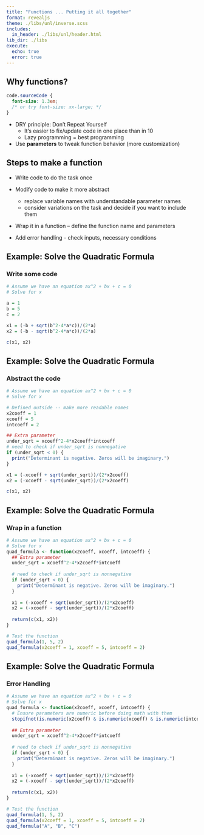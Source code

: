 ```yaml
---
title: "Functions ... Putting it all together"
format: revealjs
theme: ./libs/unl/inverse.scss
includes:
  in_header: ./libs/unl/header.html
lib_dir: ./libs
execute:
  echo: true
  error: true
---
```

## Why functions?


```css
code.sourceCode {
  font-size: 1.3em;
  /* or try font-size: xx-large; */
}
```

- DRY principle: Don't Repeat Yourself
    - It's easier to fix/update code in one place than in 10
    - Lazy programming = best programming

- Use **parameters** to tweak function behavior (more customization)


## Steps to make a function

- Write code to do the task once

- Modify code to make it more abstract
    - replace variable names with understandable parameter names
    - consider variations on the task and decide if you want to include them

- Wrap it in a function -- define the function name and parameters

- Add error handling - check inputs, necessary conditions

## Example: Solve the Quadratic Formula
### Write some code

```r
# Assume we have an equation ax^2 + bx + c = 0
# Solve for x

a = 1
b = 5
c = 2

x1 = (-b + sqrt(b^2-4*a*c))/(2*a)
x2 = (-b - sqrt(b^2-4*a*c))/(2*a)

c(x1, x2)
```

## Example: Solve the Quadratic Formula
### Abstract the code

```r
# Assume we have an equation ax^2 + bx + c = 0
# Solve for x

# Defined outside -- make more readable names
x2coeff = 1
xcoeff = 5
intcoeff = 2

## Extra parameter
under_sqrt = xcoeff^2-4*x2coeff*intcoeff
# need to check if under_sqrt is nonnegative
if (under_sqrt < 0) {
  print("Determinant is negative. Zeros will be imaginary.")
}

x1 = (-xcoeff + sqrt(under_sqrt))/(2*x2coeff)
x2 = (-xcoeff - sqrt(under_sqrt))/(2*x2coeff)

c(x1, x2)
```

## Example: Solve the Quadratic Formula
### Wrap in a function

```r
# Assume we have an equation ax^2 + bx + c = 0
# Solve for x
quad_formula <- function(x2coeff, xcoeff, intcoeff) {
  ## Extra parameter
  under_sqrt = xcoeff^2-4*x2coeff*intcoeff
  
  # need to check if under_sqrt is nonnegative
  if (under_sqrt < 0) {
    print("Determinant is negative. Zeros will be imaginary.")
  }
  
  x1 = (-xcoeff + sqrt(under_sqrt))/(2*x2coeff)
  x2 = (-xcoeff - sqrt(under_sqrt))/(2*x2coeff)
  
  return(c(x1, x2))
}

# Test the function
quad_formula(1, 5, 2)
quad_formula(x2coeff = 1, xcoeff = 5, intcoeff = 2)

```

## Example: Solve the Quadratic Formula
### Error Handling


```r
# Assume we have an equation ax^2 + bx + c = 0
# Solve for x
quad_formula <- function(x2coeff, xcoeff, intcoeff) {
  # Ensure parameters are numeric before doing math with them
  stopifnot(is.numeric(x2coeff) & is.numeric(xcoeff) & is.numeric(intcoeff))
  
  ## Extra parameter
  under_sqrt = xcoeff^2-4*x2coeff*intcoeff
  
  # need to check if under_sqrt is nonnegative
  if (under_sqrt < 0) {
    print("Determinant is negative. Zeros will be imaginary.")
  }
  
  x1 = (-xcoeff + sqrt(under_sqrt))/(2*x2coeff)
  x2 = (-xcoeff - sqrt(under_sqrt))/(2*x2coeff)
  
  return(c(x1, x2))
}

# Test the function
quad_formula(1, 5, 2)
quad_formula(x2coeff = 1, xcoeff = 5, intcoeff = 2)
quad_formula("A", "B", "C")
```

